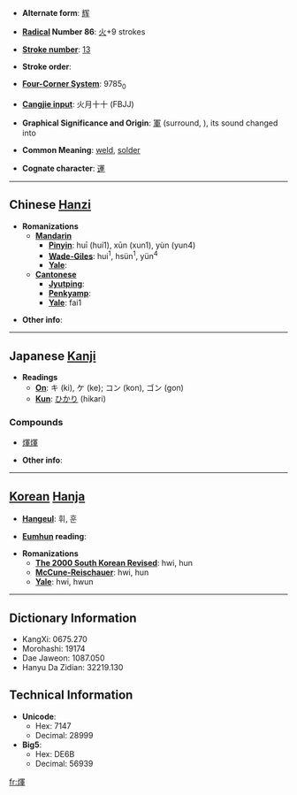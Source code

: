 * '''Alternate form''': [[辉]]

* '''[[Wiktionary:Chinese radical index| Radical]] Number 86''': [[Wiktionary:Chinese radical index 火|火]]+9 strokes

* '''[[Wiktionary:Chinese total strokes index|Stroke number]]''': [[Wiktionary:Chinese total strokes index 13|13]]

* '''Stroke order''': 

* '''[[Wiktionary:Chinese four corner index|Four-Corner System]]''': 9785<sub>0</sub>

* '''[[Wiktionary:Chinese Cangjie index|Cangjie input]]''': 火月十十 (FBJJ)

* '''Graphical Significance and Origin''': [[軍]] (surround, {{IPAchar|kɪuən}}), its sound changed into {{IPAchar|hɪuər}} 

* '''Common Meaning''': [[weld]], [[solder]]

* '''Cognate character''': [[運]]

----

== Chinese [[Hanzi]] ==

* '''Romanizations'''
** '''[[Mandarin]]'''
*** '''[[Pinyin]]''': huī (hui1), xūn (xun1), yùn (yun4)
*** '''[[Wade-Giles]]''': hui<sup>1</sup>, hsün<sup>1</sup>, yün<sup>4</sup>
*** '''[[Yale]]''': 
** '''[[Cantonese]]'''
*** '''[[Jyutping]]''':
*** '''[[Penkyamp]]''': 
*** '''[[Yale]]''': fai1

* '''Other info''': 

----

== Japanese [[Kanji]] ==

* '''Readings'''
** '''[[On]]''': キ (ki), ケ (ke); コン (kon), ゴン (gon)
** '''[[Kun]]''': [[ひかり]] (hikari)

===Compounds===
*[[煇煇]]

* '''Other info''':  

----

== [[Korean]] [[Hanja]] ==

* '''[[Hangeul]]''': 휘, 훈

* '''[[Eumhun]] reading''': 

* '''Romanizations'''
** '''[[The 2000 South Korean Revised Romanization|The 2000 South Korean Revised]]''': hwi, hun
** '''[[McCune-Reischauer]]''': hwi, hun
** '''[[Yale]]''': hwi, hwun

----

== Dictionary Information ==

* KangXi: 0675.270
* Morohashi: 19174
* Dae Jaweon: 1087.050
* Hanyu Da Zidian: 32219.130

== Technical Information ==

* '''Unicode''':
** Hex: 7147
** Decimal: 28999
* '''Big5''':
** Hex: DE6B
** Decimal: 56939

[[fr:煇]]